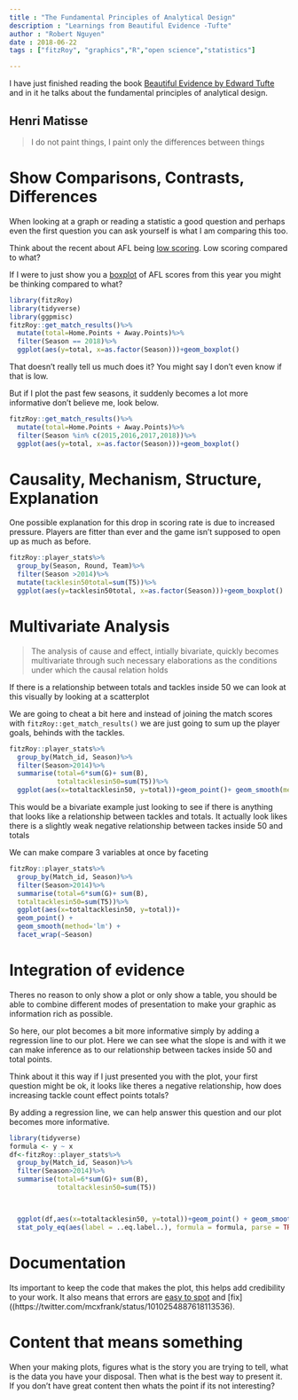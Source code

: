 ```yaml
---
title : "The Fundamental Principles of Analytical Design"
description : "Learnings from Beautiful Evidence -Tufte"
author : "Robert Nguyen"
date : 2018-06-22
tags : ["fitzRoy", "graphics","R","open science","statistics"]

---
```


I have just finished reading the book [Beautiful Evidence by Edward Tufte](https://www.amazon.com/Beautiful-Evidence-Edward-R-Tufte/dp/1930824165) and in it he talks about the fundamental principles of analytical design.

## Henri Matisse
> I do not paint things, I paint only the differences between things

# Show Comparisons, Contrasts, Differences

When looking at a graph or reading a statistic a good question and perhaps even the first question you can ask yourself is what I am comparing this too. 

Think about the recent about AFL being [low scoring](http://www.afl.com.au/news/2018-05-01/leagues-watching-brief-as-scoring-rates-sink). Low scoring compared to what? 

If I were to just show you a [boxplot](http://www.physics.csbsju.edu/stats/box2.html) of AFL scores from this year you might be thinking compared to what? 




```r
library(fitzRoy)
library(tidyverse)
library(ggpmisc)
fitzRoy::get_match_results()%>%
  mutate(total=Home.Points + Away.Points)%>%
  filter(Season == 2018)%>%
  ggplot(aes(y=total, x=as.factor(Season)))+geom_boxplot()

```

That doesn't really tell us much does it? You might say I don't even know if that is low. 

But if I plot the past few seasons, it suddenly becomes a lot more informative don't believe me, look below. 

```r

fitzRoy::get_match_results()%>%
  mutate(total=Home.Points + Away.Points)%>%
  filter(Season %in% c(2015,2016,2017,2018))%>%
  ggplot(aes(y=total, x=as.factor(Season)))+geom_boxplot()

```

# Causality, Mechanism, Structure, Explanation

One possible explanation for this drop in scoring rate is due to increased pressure. Players are fitter than ever and the game isn't supposed to open up as much as before. 

```r

fitzRoy::player_stats%>%
  group_by(Season, Round, Team)%>%
  filter(Season >2014)%>%
  mutate(tacklesin50total=sum(T5))%>%
  ggplot(aes(y=tacklesin50total, x=as.factor(Season)))+geom_boxplot()

```

# Multivariate Analysis

> The analysis of cause and effect, intially bivariate, quickly becomes multivariate through such necessary elaborations as the conditions under which the causal relation holds

If there is a relationship between totals and tackles inside 50 we can look at this visually by looking at a scatterplot

We are going to cheat a bit here and instead of joining the match scores with `fitzRoy::get_match_results()` we are just going to sum up the player goals, behinds with the tackles. 

```r
fitzRoy::player_stats%>%
  group_by(Match_id, Season)%>%
  filter(Season>2014)%>%
  summarise(total=6*sum(G)+ sum(B), 
            totaltacklesin50=sum(T5))%>%
  ggplot(aes(x=totaltacklesin50, y=total))+geom_point()+ geom_smooth(method='lm')

```
                                                        

This would be a bivariate example just looking to see if there is anything that looks like a relationship between tackles and totals. It actually look likes  there is a slightly weak negative relationship between tackes inside 50 and totals

We can make compare 3 variables at once by faceting 

```r
fitzRoy::player_stats%>%
  group_by(Match_id, Season)%>%
  filter(Season>2014)%>%
  summarise(total=6*sum(G)+ sum(B), 
  totaltacklesin50=sum(T5))%>%
  ggplot(aes(x=totaltacklesin50, y=total))+
  geom_point() + 
  geom_smooth(method='lm') + 
  facet_wrap(~Season) 

```

# Integration of evidence


Theres no reason to only show a plot or only show a table, you should be able to combine different modes of presentation to make your graphic as information rich as possible. 

So here, our plot becomes a bit more informative simply by adding a regression line to our plot. Here we can see what the slope is and with it we can make inference as to our relationship between tackes inside 50 and total points. 

Think about it this way if I just presented you with the plot, your first question might be ok, it looks like theres a negative relationship, how does increasing tackle count effect points totals? 

By adding a regression line, we can help answer this question and our plot becomes more informative.

```r
library(tidyverse)
formula <- y ~ x
df<-fitzRoy::player_stats%>%
  group_by(Match_id, Season)%>%
  filter(Season>2014)%>%
  summarise(total=6*sum(G)+ sum(B), 
            totaltacklesin50=sum(T5))



  ggplot(df,aes(x=totaltacklesin50, y=total))+geom_point() + geom_smooth(method='lm',formula = formula) +
  stat_poly_eq(aes(label = ..eq.label..), formula = formula, parse = TRUE)

```


# Documentation
Its important to keep the code that makes the plot, this helps add credibility to your work. It also means that errors are [easy to spot](https://twitter.com/siminevazire/status/1009797855484055552) and [fix]((https://twitter.com/mcxfrank/status/1010254887618113536). 



# Content that means something

When your making plots, figures what is the story you are trying to tell, what is the data you have your disposal. Then what is the best way to present it. If you don't have great content then whats the point if its not interesting?




